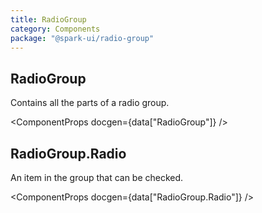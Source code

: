 ```yaml
---
title: RadioGroup
category: Components
package: "@spark-ui/radio-group"
---
```




<ComponentMenu slug="radio-group" />

## RadioGroup

Contains all the parts of a radio group.

<ComponentProps docgen={data["RadioGroup"]} />

## RadioGroup.Radio

An item in the group that can be checked.

<ComponentProps docgen={data["RadioGroup.Radio"]} />

